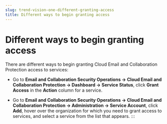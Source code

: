 ```yaml
---
slug: trend-vision-one-different-granting-access
title: Different ways to begin granting access
---
```

# Different ways to begin granting access

There are different ways to begin granting Cloud Email and Collaboration Protection access to services:

- Go to **Email and Collaboration Security Operations → Cloud Email and Collaboration Protection → Dashboard → Service Status**, click **Grant Access** in the **Action** column for a service.

- Go to **Email and Collaboration Security Operations → Cloud Email and Collaboration Protection → Administration → Service Account**, click **Add**, hover over the organization for which you need to grant access to services, and select a service from the list that appears.
:::
